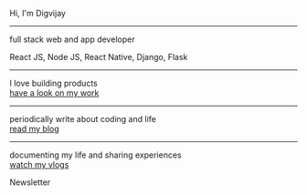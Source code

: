 <Section py="8|12|16|24">
  <Container>
    <Grid col="1|2" gap="8|12|16" alignItems="center">
      <Flexbox
        flexDirection="column"
        alignItems="left|flex-start"
        textAlign="left|left"
      >
        <P fontSize="lg|1xl" mt="2">
          Hi, I'm Digvijay
          <hr />
            full stack web and app developer<br/>
            <P fontSize="sm|1xl">React JS, Node JS, React Native, Django, Flask</P>
          <hr />
            I love building products <br />
            <A fontSize="sm|1xl" href="/work">have a look on my work</A>
          <hr /> 
            periodically write about coding and life <br />
            <A fontSize="sm|1xl" href="/blog">read my blog</A>
           <hr />
            documenting my life and sharing experiences <br/>
            <A fontSize="sm|1xl" href="/videos">watch my vlogs</A>
        </P>
        <ButtonLink target="_blank" href="https://tinybuild.substack.com" variant="primary">
          Newsletter
          <Icon name="arrow-right" ml="4" />
        </ButtonLink>
      </Flexbox>
    </Grid>
  </Container>
</Section>